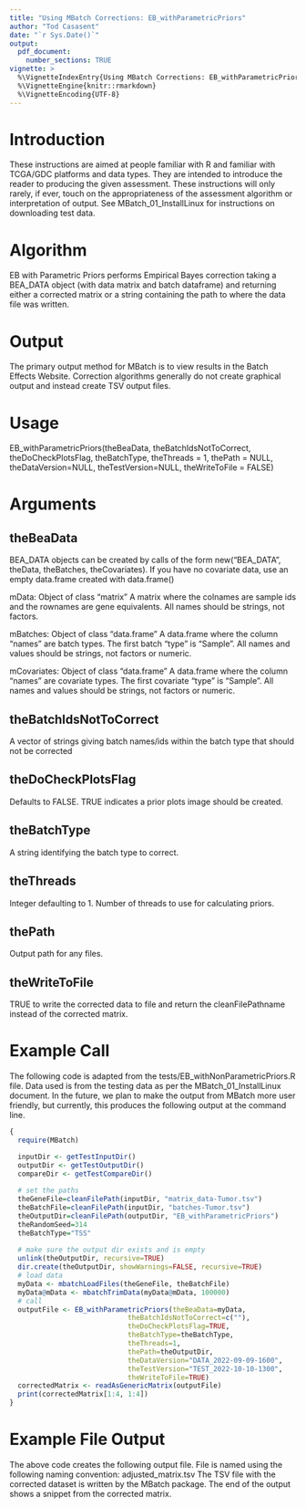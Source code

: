 ```yaml
---
title: "Using MBatch Corrections: EB_withParametricPriors"
author: "Tod Casasent"
date: "`r Sys.Date()`"
output: 
  pdf_document:
    number_sections: TRUE
vignette: >
  %\VignetteIndexEntry{Using MBatch Corrections: EB_withParametricPriors}
  %\VignetteEngine{knitr::rmarkdown}
  %\VignetteEncoding{UTF-8}
---
```


# Introduction

These instructions are aimed at people familiar with R and familiar with TCGA/GDC platforms and data types. They are intended to introduce the reader to producing the given assessment. These instructions will only rarely, if ever, touch on the appropriateness of the assessment algorithm or interpretation of output. See MBatch_01_InstallLinux for instructions on downloading test data.

# Algorithm

EB with Parametric Priors performs Empirical Bayes correction taking a BEA_DATA object (with data matrix and batch dataframe) and returning either a corrected matrix or a string containing the path to where the data file was written.

# Output

The primary output method for MBatch is to view results in the Batch Effects Website. Correction algorithms generally do not create graphical output and instead create TSV output files.

# Usage

EB_withParametricPriors(theBeaData, theBatchIdsNotToCorrect,
theDoCheckPlotsFlag, theBatchType, theThreads = 1, thePath = NULL,
theDataVersion=NULL, theTestVersion=NULL,
theWriteToFile = FALSE)

# Arguments

## theBeaData

BEA_DATA objects can be created by calls of the form new("BEA_DATA", theData, theBatches, theCovariates). If you have no covariate data, use an empty data.frame created with data.frame()

mData:
Object of class "matrix" A matrix where the colnames are sample ids and the rownames are gene equivalents. All names should be strings, not factors.

mBatches:
Object of class "data.frame" A data.frame where the column "names" are batch types. The first batch "type" is "Sample". All names and values should be strings, not factors or numeric.

mCovariates:
Object of class "data.frame" A data.frame where the column "names" are covariate types. The first covariate "type" is "Sample". All names and values should be strings, not factors or numeric.

## theBatchIdsNotToCorrect
A vector of strings giving batch names/ids within the batch type that should not be corrected

## theDoCheckPlotsFlag
Defaults to FALSE. TRUE indicates a prior plots image should be created.

## theBatchType
A string identifying the batch type to correct.

## theThreads
Integer defaulting to 1. Number of threads to use for calculating priors.

## thePath
Output path for any files.

## theWriteToFile
TRUE to write the corrected data to file and return the cleanFilePathname instead of the corrected matrix.

# Example Call

The following code is adapted from the tests/EB_withNonParametricPriors.R file. Data used is from the testing data as per the MBatch_01_InstallLinux document. In the future, we plan to make the output from MBatch more user friendly, but currently, this produces the following output at the command line.

```r
{
  require(MBatch)

  inputDir <- getTestInputDir()
  outputDir <- getTestOutputDir()
  compareDir <- getTestCompareDir()
  
  # set the paths
  theGeneFile=cleanFilePath(inputDir, "matrix_data-Tumor.tsv")
  theBatchFile=cleanFilePath(inputDir, "batches-Tumor.tsv")
  theOutputDir=cleanFilePath(outputDir, "EB_withParametricPriors")
  theRandomSeed=314
  theBatchType="TSS"
  
  # make sure the output dir exists and is empty
  unlink(theOutputDir, recursive=TRUE)
  dir.create(theOutputDir, showWarnings=FALSE, recursive=TRUE)
  # load data
  myData <- mbatchLoadFiles(theGeneFile, theBatchFile)
  myData@mData <- mbatchTrimData(myData@mData, 100000)
  # call
  outputFile <- EB_withParametricPriors(theBeaData=myData,
                             theBatchIdsNotToCorrect=c(""),
                             theDoCheckPlotsFlag=TRUE,
                             theBatchType=theBatchType,
                             theThreads=1,
                             thePath=theOutputDir,
                             theDataVersion="DATA_2022-09-09-1600",
                             theTestVersion="TEST_2022-10-10-1300",
                             theWriteToFile=TRUE)
  correctedMatrix <- readAsGenericMatrix(outputFile)
  print(correctedMatrix[1:4, 1:4])
}
```

# Example File Output

The above code creates the following output file. File is named using the following naming convention:
adjusted_matrix.tsv
The TSV file with the corrected dataset is written by the MBatch package. The end of the output shows a snippet from the corrected matrix.
